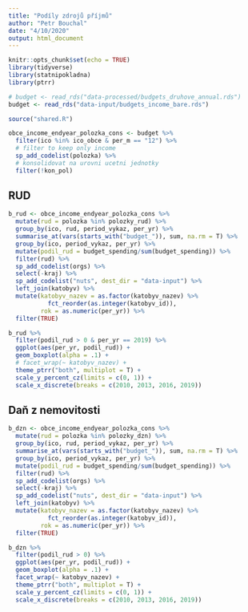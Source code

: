 ```yaml
---
title: "Podíly zdrojů příjmů"
author: "Petr Bouchal"
date: "4/10/2020"
output: html_document
---
```


```r
knitr::opts_chunk$set(echo = TRUE)
library(tidyverse)
library(statnipokladna)
library(ptrr)
```

```r
# budget <- read_rds("data-processed/budgets_druhove_annual.rds")
budget <- read_rds("data-input/budgets_income_bare.rds")
```

```r
source("shared.R")
```
```r
obce_income_endyear_polozka_cons <- budget %>%
  filter(ico %in% ico_obce & per_m == "12") %>%
  # filter to keep only income
  sp_add_codelist(polozka) %>%
  # konsolidovat na urovni ucetni jednotky
  filter(!kon_pol)
```

## RUD

```r
b_rud <- obce_income_endyear_polozka_cons %>%
  mutate(rud = polozka %in% polozky_rud) %>%
  group_by(ico, rud, period_vykaz, per_yr) %>%
  summarise_at(vars(starts_with("budget_")), sum, na.rm = T) %>%
  group_by(ico, period_vykaz, per_yr) %>%
  mutate(podil_rud = budget_spending/sum(budget_spending)) %>%
  filter(rud) %>%
  sp_add_codelist(orgs) %>%
  select(-kraj) %>%
  sp_add_codelist("nuts", dest_dir = "data-input") %>%
  left_join(katobyv) %>%
  mutate(katobyv_nazev = as.factor(katobyv_nazev) %>%
           fct_reorder(as.integer(katobyv_id)),
         rok = as.numeric(per_yr)) %>%
  filter(TRUE)
```

```r
b_rud %>%
  filter(podil_rud > 0 & per_yr == 2019) %>%
  ggplot(aes(per_yr, podil_rud)) +
  geom_boxplot(alpha = .1) +
  # facet_wrap(~ katobyv_nazev) + 
  theme_ptrr("both", multiplot = T) +
  scale_y_percent_cz(limits = c(0, 1)) +
  scale_x_discrete(breaks = c(2010, 2013, 2016, 2019))
```

## Daň z nemovitosti

```r
b_dzn <- obce_income_endyear_polozka_cons %>%
  mutate(rud = polozka %in% polozky_dzn) %>%
  group_by(ico, rud, period_vykaz, per_yr) %>%
  summarise_at(vars(starts_with("budget_")), sum, na.rm = T) %>%
  group_by(ico, period_vykaz, per_yr) %>%
  mutate(podil_rud = budget_spending/sum(budget_spending)) %>%
  filter(rud) %>%
  sp_add_codelist(orgs) %>%
  select(-kraj) %>%
  sp_add_codelist("nuts", dest_dir = "data-input") %>%
  left_join(katobyv) %>%
  mutate(katobyv_nazev = as.factor(katobyv_nazev) %>%
           fct_reorder(as.integer(katobyv_id)),
         rok = as.numeric(per_yr)) %>%
  filter(TRUE)
```

```r
b_dzn %>%
  filter(podil_rud > 0) %>%
  ggplot(aes(per_yr, podil_rud)) +
  geom_boxplot(alpha = .1) +
  facet_wrap(~ katobyv_nazev) + 
  theme_ptrr("both", multiplot = T) +
  scale_y_percent_cz(limits = c(0, 1)) +
  scale_x_discrete(breaks = c(2010, 2013, 2016, 2019))
```



